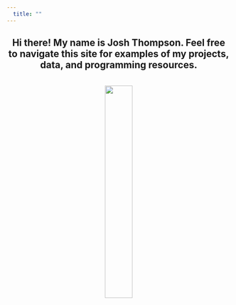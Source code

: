 ```yaml
---
  title: ""
---
```

  
<center>  
## Hi there! My name is Josh Thompson.  Feel free to navigate this site for examples of my projects, data, and programming resources.  
<br>
<img src="files/me.jpg" style="width:35%" class="center">
</center>